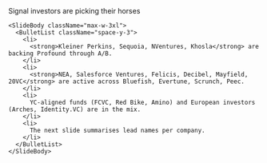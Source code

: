 <div className="flex h-full w-full flex-col">
  <div className="flex flex-1 flex-col gap-8 px-8 py-6 w-full max-w-5xl mx-auto">
    <SlideHeader eyebrow="Board pack" kicker="Tier-1 investors are already in the category">
      Signal investors are picking their horses
    </SlideHeader>

    <SlideBody className="max-w-3xl">
      <BulletList className="space-y-3">
        <li>
          <strong>Kleiner Perkins, Sequoia, NVentures, Khosla</strong> are backing Profound through A/B.
        </li>
        <li>
          <strong>NEA, Salesforce Ventures, Felicis, Decibel, Mayfield, 20VC</strong> are active across Bluefish, Evertune, Scrunch, Peec.
        </li>
        <li>
          YC-aligned funds (FCVC, Red Bike, Amino) and European investors (Arches, Identity.VC) are in the mix.
        </li>
        <li>
          The next slide summarises lead names per company.
        </li>
      </BulletList>
    </SlideBody>
  </div>
</div>
